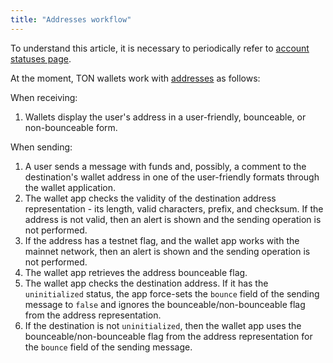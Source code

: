 ```yaml
---
title: "Addresses workflow"
---
```


To understand this article, it is necessary to periodically refer to [account statuses page](/ton/statuses).

At the moment, TON wallets work with [addresses](/ton/addresses/formats) as follows:

When receiving:

1. Wallets display the user's address in a user-friendly, bounceable, or non-bounceable form.

When sending:

1. A user sends a message with funds and, possibly, a comment to the destination's wallet address in one of the user-friendly formats through the wallet application.
1. The wallet app checks the validity of the destination address representation - its length, valid characters, prefix, and checksum. If the address is not valid, then an alert is shown and the sending operation is not performed.
1. If the address has a testnet flag, and the wallet app works with the mainnet network, then an alert is shown and the sending operation is not performed.
1. The wallet app retrieves the address bounceable flag.
1. The wallet app checks the destination address. If it has the `uninitialized` status, the app force-sets the `bounce` field of the sending message to `false` and ignores the bounceable/non-bounceable flag from the address representation.
1. If the destination is not `uninitialized`, then the wallet app uses the bounceable/non-bounceable flag from the address representation for the `bounce` field of the sending message.
